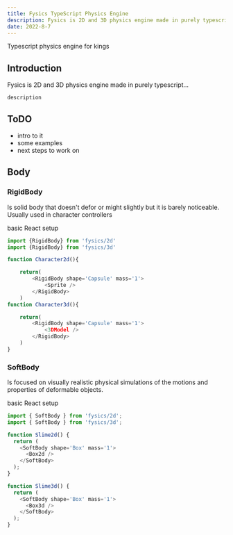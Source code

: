 ```yaml
---
title: Fysics TypeScript Physics Engine
description: Fysics is 2D and 3D physics engine made in purely typescript 'add better excerption'
date: 2022-8-7
---
```


Typescript physics engine for kings

## Introduction

Fysics is 2D and 3D physics engine made in purely typescript...

`description`

## ToDO

- intro to it
- some examples
- next steps to work on

## Body

### RigidBody

Is solid body that doesn't defor or might slightly but it is barely noticeable.
Usually used in character controllers

basic React setup

```ts
import {RigidBody} from 'fysics/2d'
import {RigidBody} from 'fysics/3d'

function Character2d(){

    return(
        <RigidBody shape='Capsule' mass='1'>
            <Sprite />
        </RigidBody>
    )
function Character3d(){

    return(
        <RigidBody shape='Capsule' mass='1'>
            <3DModel />
        </RigidBody>
    )
}

```

### SoftBody

Is focused on visually realistic physical simulations of the motions and properties of deformable objects.

basic React setup

```ts
import { SoftBody } from 'fysics/2d';
import { SoftBody } from 'fysics/3d';

function Slime2d() {
  return (
    <SoftBody shape='Box' mass='1'>
      <Box2d />
    </SoftBody>
  );
}

function Slime3d() {
  return (
    <SoftBody shape='Box' mass='1'>
      <Box3d />
    </SoftBody>
  );
}
```
